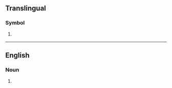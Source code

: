 {{also|Appendix:Variations of "my"}}
==Translingual==

===Symbol===
{{mul-symbol}}

# {{ISO 3166|1|2|Malaysia}}
#: {{syn|mul|MYS|qq1={{w|ISO 3166-1 alpha-3|alpha-3}}}}

----

==English==

===Noun===
{{en-noun}}

# {{init of|en|[[motor]] [[yacht]]|nodot=1}} {{gloss|[[diesel]]-driven [[yacht]]}}